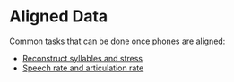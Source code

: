 # Aligned Data

Common tasks that can be done once phones are aligned:

- [Reconstruct syllables and stress](syllables.qmd)
- [Speech rate and articulation rate](articulation-rate.qmd)